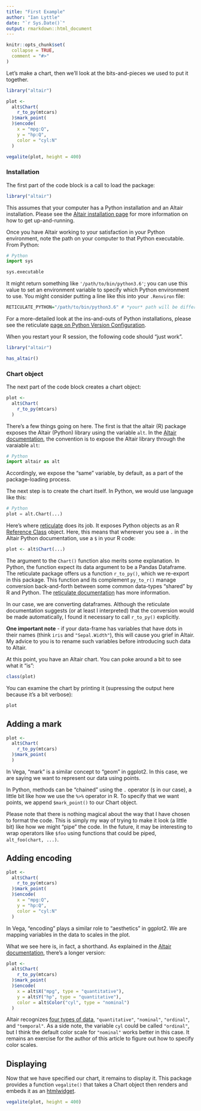 ```yaml
---
title: "First Example"
author: "Ian Lyttle"
date: "`r Sys.Date()`"
output: rmarkdown::html_document
---
```


```r
knitr::opts_chunk$set(
  collapse = TRUE,
  comment = "#>"
)
```

Let's make a chart, then we'll look at the bits-and-pieces we used to put it together.

```r
library("altair")

plot <- 
  alt$Chart(
    r_to_py(mtcars)
  )$mark_point(
  )$encode(
    x = "mpg:Q",
    y = "hp:Q",
    color = "cyl:N"
  )

vegalite(plot, height = 400)
```

### Installation

The first part of the code block is a call to load the package: 

```r
library("altair")
```

This assumes that your computer has a Python installation and an Altair installation. Please see the [Altair installation page](https://altair-viz.github.io/getting_started/installation.html) for more information on how to get up-and-running.

Once you have Altair working to your satisfaction in your Python environment, note the path on your computer to that Python executable. From Python:

```python
# Python
import sys

sys.executable
```

It might return something like `'/path/to/bin/python3.6'`; you can use this value to set an environment variable to specify which Python environment to use. You might consider putting a line like this into your `.Renviron` file:

```r
RETICULATE_PYTHON="/path/to/bin/python3.6" # *your* path will be different
```

For a more-detailed look at the ins-and-outs of Python installations, please see the reticulate [page on Python Version Configuration](https://rstudio.github.io/reticulate/articles/versions.html).

When you restart your R session, the following code should "just work".

```r
library("altair")

has_altair()
```

### Chart object

The next part of the code block creates a chart object:

```r
plot <- 
  alt$Chart(
    r_to_py(mtcars)
  )
```

There's a few things going on here. The first is that the altair (R) package exposes the Altair (Python) library using the variable `alt`. In the [Altair documentation](https://altair-viz.github.io/getting_started/overview.html), the convention is to expose the Altair library through the varaiable `alt`:

```python
# Python
import altair as alt
```

Accordingly, we expose the "same" variable, by default, as a part of the package-loading process. 

The next step is to create the chart itself. In Python, we would use language like this:

```python
# Python
plot = alt.Chart(...)
```

Here's where [reticulate](https://rstudio.github.io/reticulate/) does its job. It exposes Python objects as an R [Reference Class](http://adv-r.had.co.nz/OO-essentials.html#rc) object. Here, this means that wherever you see a `.` in the Altair Python documentation, use a `$` in your R code:

```r
plot <- alt$Chart(...)
```

The argument to the `Chart()` function also merits some explanation. In Python, the function expect its data argument to be a Pandas Dataframe. The reticulate package offers us a function `r_to_py()`, which we re-export in this package. This function and its complement `py_to_r()` manage conversion back-and-forth between some common data-types "shared" by R and Python. The [reticulate documentation](https://rstudio.github.io/reticulate/index.html#type-conversions) has more information.

In our case, we are converting dataframes. Although the reticulate documentation suggests (or at least I interpreted) that the conversion would be made automatically, I found it necessary to call `r_to_py()` explicitly.

**One important note** - if your data-frame has variables that have dots in their names (think `iris` and `"Sepal.Width"`), this will cause you grief in Altair. My advice to you is to rename such variables before introducing such data to Altair.

At this point, you have an Altair chart. You can poke around a bit to see what it "is":

```r
class(plot)
```

You can examine the chart by printing it (supressing the output here because it's a bit verbose):

```r
plot
```

## Adding a mark

```r
plot <- 
  alt$Chart(
    r_to_py(mtcars)
  )$mark_point(
  )
```

In Vega, "mark" is a similar concept to "geom" in ggplot2. In this case, we are saying we want to represent our data using points.

In Python, methods can be "chained" using the `.` operator (`$` in our case), a little bit like how we use the `%>%` operator in R. To specify that we want points, we append `$mark_point()` to our Chart object.

Please note that there is nothing magical about the way that I have chosen to format the code. This is simply my way of trying to make it look (a little bit) like how we might "pipe" the code. In the future, it may be interesting to wrap operators like `$foo` using functions that could be piped, `alt_foo(chart, ...)`.

## Adding encoding

```r
plot <- 
  alt$Chart(
    r_to_py(mtcars)
  )$mark_point(
  )$encode(
    x = "mpg:Q",
    y = "hp:Q",
    color = "cyl:N"
  )
```

In Vega, "encoding" plays a similar role to "aesthetics" in ggplot2. We are mapping variables in the data to scales in the plot.

What we see here is, in fact, a shorthand. As explained in the [Altair documentation](https://altair-viz.github.io/user_guide/encoding.html#encoding-shorthands), there's a longer version:

```r
plot <- 
  alt$Chart(
    r_to_py(mtcars)
  )$mark_point(
  )$encode(
    x = alt$X("mpg", type = "quantitative"),
    y = alt$Y("hp", type = "quantitative"),
    color = alt$Color("cyl", type = "nominal") 
  )
```

Altair recognizes [four types of data](https://altair-viz.github.io/user_guide/encoding.html#data-types), `"quantitative"`, `"nominal"`, `"ordinal"`, and `"temporal"`. As a side note, the variable `cyl` could be called `"ordinal"`, but I think the default color scale for `"nominal"` works better in this case. It remains an exercise for the author of this article to figure out how to specify color scales.

## Displaying

Now that we have specified our chart, it remains to display it. This package provides a function `vegalite()` that takes a Chart object then renders and embeds it as an [htmlwidget](https://www.htmlwidgets.org).

```r
vegalite(plot, height = 400)
```


